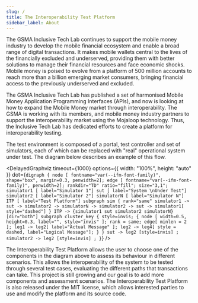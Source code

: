 ```yaml
---
slug: /
title: The Interoperability Test Platform
sidebar_label: About
---
```


The GSMA Inclusive Tech Lab continues to support the mobile money industry to
develop the mobile financial ecosystem and enable a broad range of digital
transactions. It makes mobile wallets central to the lives of the financially
excluded and underserved, providing them with better solutions to manage their
financial resources and face economic shocks. Mobile money is poised to evolve
from a platform of 500 million accounts to reach more than a billion emerging
market consumers, bringing financial access to the previously underserved and
excluded.

The GSMA Inclusive Tech Lab has published a set of harmonised Mobile Money
Application Programming Interfaces (APIs), and now is looking at how to expand
the Mobile Money market through interoperability. The GSMA is working with its
members, and mobile money industry partners to support the interoperability
market using the Mojaloop technology. Thus, the Inclusive Tech Lab has dedicated
efforts to create a platform for interoperability testing.

The test environment is composed of a portal, test controller and set of
simulators, each of which can be replaced with "real" operational system under test. 
The diagram below describes an example of this flow.


<DelayedGraphviz
  timeout={1000}
  options={{ width: "100%", height: "auto" }}
  dot={`
    digraph {
      node [ fontname="var(--ifm-font-family)", shape="box", margin=0.3, penwidth=2];
      edge [ fontname="var(--ifm-font-family)", penwidth=2];
      rankdir="TD"
      ratio="fill";
      size="3,1";
      simulator1 [ label="Simulator 1"]
      sut [ label="System \nUnder Test"]
      simulator2 [ label="Simulator 2"]
      simulatorN [ label="Simulator N"]
      ITP [ label="Test Platform"]
      subgraph sim {
        rank="same"
        simulator1 -> sut -> simulator2 -> simulatorN -> simulator2 -> sut -> simulator1[ style="dashed"]
      }
      ITP -> {simulator1 sut simulator2 simulatorN} [dir="both"]
      subgraph cluster_key {
        style=invis;
        {
          node [ width=0.5, height=0.3, label="", style="invis" ];
          rank = same;
          edge[ minlen = 2 ];
          leg1 -> leg2[ label="Actual Message" ];
          leg2 -> leg4[ style = dashed, label="Logical Message"];
        }
      }
      sut -> leg2 [style=invis] ;
      simulator2 -> leg2 [style=invis] ;
    }
`}
/>

The Interoperability Test Platform allows the user to choose one of the
components in the diagram above to assess its behaviour in different scenarios.
This allows the interoperability of the system to be tested through several test
cases, evaluating the different paths that transactions can take. This project
is still growing and our goal is to add more components and assessment
scenarios. The Interoperability Test Platform is also released under the MIT
license, which allows interested parties to use and modify the platform and its
source code.
